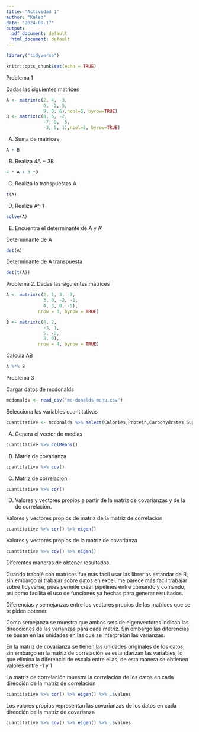 ---
title: "Actividad 1"
author: "Kaleb"
date: "2024-09-17"
output:
  pdf_document: default
  html_document: default
---

```{r}
library("tidyverse")
```


```{r setup, include=FALSE}
knitr::opts_chunk$set(echo = TRUE)
```

Problema 1

Dadas las siguientes matrices 
```{r}
A <- matrix(c(2, 4, -3,
              0, -2, 5,
              9, 0, 6),ncol=3, byrow=TRUE)
B <- matrix(c(8, 6, -2,
              -7, 9, -5,
              -3, 5, 1),ncol=3, byrow=TRUE)
```

A) Suma de matrices

```{r}
A + B
```

B) Realiza 4A + 3B
```{r}
4 * A + 3 *B
```

C) Realiza la transpuestas A 
```{r}
t(A)
```

D) Realiza A^-1
```{r}
solve(A)
```

E) Encuentra el determinante de A y A'

Determinante de A
```{r}
det(A)
```
Determinante de A transpuesta
```{r}
det(t(A))
```
Problema 2.
Dadas las siguientes matrices 
```{r}
A <- matrix(c(2, 1, 3, -3, 
              3, 0, -2, -1, 
              4, 5, 0, -5), 
            nrow = 3, byrow = TRUE)

B <- matrix(c(4, 2, 
              -3, 1, 
              5, -2, 
              8, 0), 
            nrow = 4, byrow = TRUE)

```

Calcula AB
```{r}
A %*% B
```
Problema 3

Cargar datos de mcdonalds

```{r}
mcdonalds <- read_csv("mc-donalds-menu.csv")
```
Selecciona las variables cuantitativas
```{r}
cuantitative <- mcdonalds %>% select(Calories,Protein,Carbohydrates,Sugars)
```

A) Genera el vector de medias
```{r}
cuantitative %>% colMeans()
```


B) Matriz de covarianza
```{r}
cuantitative %>% cov()
```

C) Matriz de correlacion
```{r}
cuantitative %>% cor()
```
D) Valores y vectores propios a partir de la matriz de covarianzas y de la de
correlación.

Valores y vectores propios de matriz de la matriz de correlación
```{r}
cuantitative %>% cor() %>% eigen()
```
Valores y vectores propios de la matriz de covarianza
```{r}
cuantitative %>% cov() %>% eigen()
```


Diferentes maneras de obtener resultados.

Cuando trabajé con matrices fue más facil usar las librerias estandar de R, sin embargo al trabajar sobre datos en excel, me parece más facil trabajar sobre tidyverse, pues permite crear pipelines entre comando y comando, asi como facilita el uso de funciones ya hechas para generar resultados.

Diferencias y semejanzas entre los vectores propios de las matrices que se te piden obtener.

Como semejanza se muestra que ambos sets de eigenvectores indican las direcciones de las varianzas para cada matriz. Sin embargo las diferencias se basan en las unidades en las que se interpretan las varianzas. 

En la matriz de covarianza se tienen las unidades originales de los datos, sin embargo en la matriz de correlación se estandarizan las variables, lo que elimina la diferencia de escala entre ellas, de esta manera se obtienen valores entre -1 y 1


La matriz de correlación muestra la correlación de los datos en cada dirección de la matriz de correlación

```{r}
cuantitative %>% cor() %>% eigen() %>% .$values
```

Los valores propios representan las covarianzas de los datos en cada dirección de la matriz de covarianza

```{r}
cuantitative %>% cov() %>% eigen() %>% .$values
```




